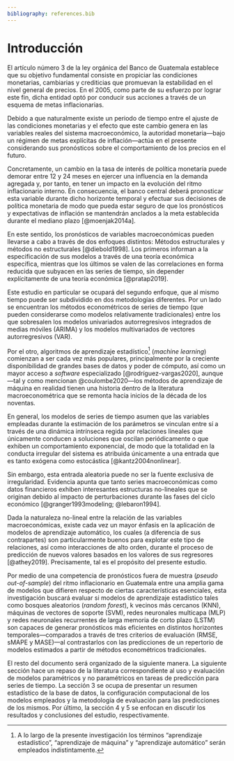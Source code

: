 ```yaml
---
bibliography: references.bib
---
```


# Introducción

El artículo número 3 de la ley orgánica del Banco de Guatemala establece que su objetivo fundamental consiste en propiciar las condiciones monetarias, cambiarias y crediticias que promuevan la estabilidad en el nivel general de precios. En el 2005, como parte de su esfuerzo por lograr este fin, dicha entidad optó por conducir sus acciones a través de un esquema de metas inflacionarias.

Debido a que naturalmente existe un periodo de tiempo entre el ajuste de las condiciones monetarias y el efecto que este cambio genera en las variables reales del sistema macroeconómico, la autoridad monetaria---bajo un régimen de metas explícitas de inflación---actúa en el presente considerando sus pronósticos sobre el comportamiento de los precios en el futuro.

Concretamente, un cambio en la tasa de interés de política monetaria puede demorar entre 12 y 24 meses en ejercer una influencia en la demanda agregada y, por tanto, en tener un impacto en la evolución del ritmo inflacionario interno. En consecuencia, el banco central deberá pronosticar esta variable durante dicho horizonte temporal y efectuar sus decisiones de política monetaria de modo que pueda estar seguro de que los pronósticos y expectativas de inflación se mantendrán anclados a la meta establecida durante el mediano plazo [@moenjak2014a].

En este sentido, los pronósticos de variables macroeconómicas pueden llevarse a cabo a través de dos enfoques distintos: Métodos estructurales y métodos no estructurales [@diebold1998]. Los primeros informan a la especificación de sus modelos a través de una teoría económica específica, mientras que los últimos se valen de las correlaciones en forma reducida que subyacen en las series de tiempo, sin depender explícitamente de una teoría económica [@pratap2019].

Este estudio en particular se ocupará del segundo enfoque, que al mismo tiempo puede ser subdividido en dos metodologías diferentes. Por un lado se encuentran los métodos econométricos de series de tiempo (que pueden considerarse como modelos relativamente tradicionales) entre los que sobresalen los modelos univariados autorregresivos integrados de medias móviles (ARIMA) y los modelos multivariados de vectores autorregresivos (VAR).

Por el otro, algoritmos de aprendizaje estadístico[^1] (*machine learning*) comienzan a ser cada vez más populares, principalmente por la creciente disponibilidad de grandes bases de datos y poder de cómputo, así como un mayor acceso a *software* especializado [@rodríguez-vargas2020], aunque---tal y como mencionan @coulombe2020---los métodos de aprendizaje de máquina en realidad tienen una historia dentro de la literatura macroeconométrica que se remonta hacia inicios de la década de los noventas.

[^1]: A lo largo de la presente investigación los términos "aprendizaje estadístico", "aprendizaje de máquina" y "aprendizaje automático" serán empleados indistintamente.

En general, los modelos de series de tiempo asumen que las variables empleadas durante la estimación de los parámetros se vinculan entre sí a través de una dinámica intrínseca regida por relaciones lineales que únicamente conducen a soluciones que oscilan periódicamente o que exhiben un comportamiento exponencial, de modo que la totalidad en la conducta irregular del sistema es atribuida únicamente a una entrada que es tanto exógena como estocástica [@kantz2004nonlinear].

Sin embargo, esta entrada aleatoria puede no ser la fuente exclusiva de irregularidad. Evidencia apunta que tanto series macroeconómicas como datos financieros exhiben interesantes estructuras no-lineales que se originan debido al impacto de perturbaciones durante las fases del ciclo económico [@granger1993modeling; @lebaron1994].

Dada la naturaleza no-lineal entre la relación de las variables macroeconómicas, existe cada vez un mayor énfasis en la aplicación de modelos de aprendizaje automático, los cuales (a diferencia de sus contrapartes) son particularmente buenos para explotar este tipo de relaciones, así como interacciones de alto orden, durante el proceso de predicción de nuevos valores basados en los valores de sus regresores [@athey2019]. Precisamente, tal es el propósito del presente estudio.

Por medio de una competencia de pronósticos fuera de muestra (*pseudo* *out-of-sample*) del ritmo inflacionario en Guatemala entre una amplia gama de modelos que difieren respecto de ciertas características esenciales, esta investigación buscará evaluar si modelos de aprendizaje estadístico tales como bosques aleatorios (*random forest*), k vecinos más cercanos (KNN), máquinas de vectores de soporte (SVM), redes neuronales multicapa (MLP) y redes neuronales recurrentes de larga memoria de corto plazo (LSTM) son capaces de generar pronósticos más eficientes en distintos horizontes temporales---comparados a través de tres criterios de evaluación (RMSE, sMAPE y MASE)---al contrastarlos con las predicciones de un repertorio de modelos estimados a partir de métodos econométricos tradicionales.

El resto del documento será organizado de la siguiente manera. La siguiente sección hace un repaso de la literatura correspondiente al uso y evaluación de modelos paramétricos y no paramétricos en tareas de predicción para series de tiempo. La sección 3 se ocupa de presentar un resumen estadístico de la base de datos, la configuración computacional de los modelos empleados y la metodología de evaluación para las predicciones de los mismos. Por último, la sección 4 y 5 se enfocan en discutir los resultados y conclusiones del estudio, respectivamente.

